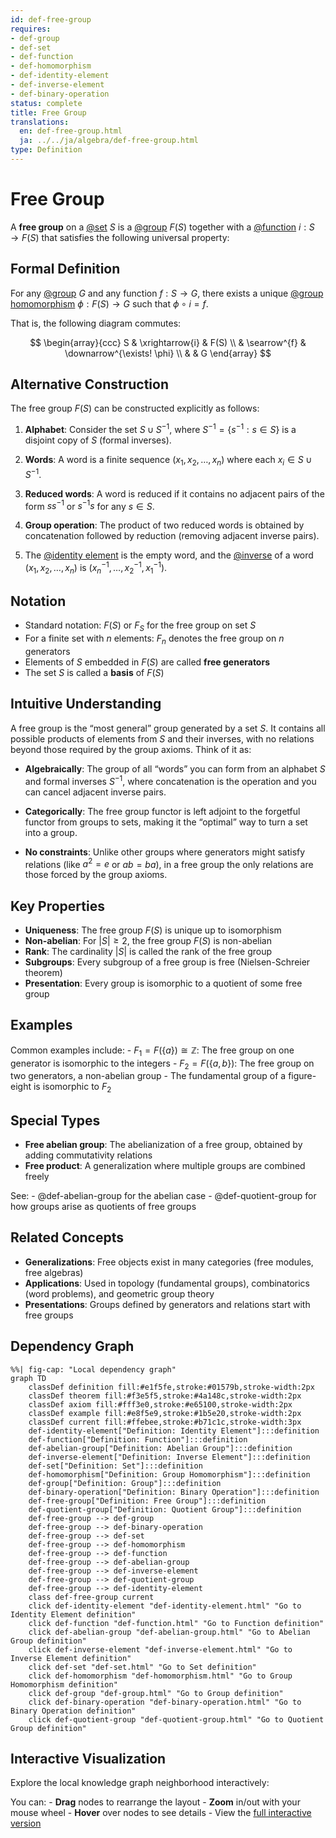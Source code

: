 ```yaml
---
id: def-free-group
requires:
- def-group
- def-set
- def-function
- def-homomorphism
- def-identity-element
- def-inverse-element
- def-binary-operation
status: complete
title: Free Group
translations:
  en: def-free-group.html
  ja: ../../ja/algebra/def-free-group.html
type: Definition
---
```


# Free Group {#def-free-group}

A **free group** on a [@set](../logic-set-theory/def-set.qmd) $S$ is a [@group](def-group.qmd) $F(S)$ together with a [@function](../logic-set-theory/def-function.qmd) $i: S \to F(S)$ that satisfies the following universal property:

## Formal Definition

For any [@group](def-group.qmd) $G$ and any function $f: S \to G$, there exists a unique [@group homomorphism](def-homomorphism.qmd) $\phi: F(S) \to G$ such that $\phi \circ i = f$.

That is, the following diagram commutes:

$$
\begin{array}{ccc}
S & \xrightarrow{i} & F(S) \\
& \searrow^{f} & \downarrow^{\exists! \phi} \\
& & G
\end{array}
$$

## Alternative Construction

The free group $F(S)$ can be constructed explicitly as follows:

1. **Alphabet**: Consider the set $S \cup S^{-1}$, where $S^{-1} = \{s^{-1} : s \in S\}$ is a disjoint copy of $S$ (formal inverses).

2. **Words**: A word is a finite sequence $(x_1, x_2, \ldots, x_n)$ where each $x_i \in S \cup S^{-1}$.

3. **Reduced words**: A word is reduced if it contains no adjacent pairs of the form $ss^{-1}$ or $s^{-1}s$ for any $s \in S$.

4. **Group operation**: The product of two reduced words is obtained by concatenation followed by reduction (removing adjacent inverse pairs).

5. The [@identity element](def-identity-element.qmd) is the empty word, and the [@inverse](def-inverse-element.qmd) of a word $(x_1, x_2, \ldots, x_n)$ is $(x_n^{-1}, \ldots, x_2^{-1}, x_1^{-1})$.

## Notation

- Standard notation: $F(S)$ or $F_S$ for the free group on set $S$
- For a finite set with $n$ elements: $F_n$ denotes the free group on $n$ generators
- Elements of $S$ embedded in $F(S)$ are called **free generators**
- The set $S$ is called a **basis** of $F(S)$

## Intuitive Understanding

A free group is the "most general" group generated by a set $S$. It contains all possible products of elements from $S$ and their inverses, with no relations beyond those required by the group axioms. Think of it as:

- **Algebraically**: The group of all "words" you can form from an alphabet $S$ and formal inverses $S^{-1}$, where concatenation is the operation and you can cancel adjacent inverse pairs.

- **Categorically**: The free group functor is left adjoint to the forgetful functor from groups to sets, making it the "optimal" way to turn a set into a group.

- **No constraints**: Unlike other groups where generators might satisfy relations (like $a^2 = e$ or $ab = ba$), in a free group the only relations are those forced by the group axioms.

## Key Properties

- **Uniqueness**: The free group $F(S)$ is unique up to isomorphism
- **Non-abelian**: For $|S| \geq 2$, the free group $F(S)$ is non-abelian
- **Rank**: The cardinality $|S|$ is called the rank of the free group
- **Subgroups**: Every subgroup of a free group is free (Nielsen-Schreier theorem)
- **Presentation**: Every group is isomorphic to a quotient of some free group

## Examples

Common examples include:
- $F_1 = F(\{a\}) \cong \mathbb{Z}$: The free group on one generator is isomorphic to the integers
- $F_2 = F(\{a, b\})$: The free group on two generators, a non-abelian group
- The fundamental group of a figure-eight is isomorphic to $F_2$

## Special Types

- **Free abelian group**: The abelianization of a free group, obtained by adding commutativity relations
- **Free product**: A generalization where multiple groups are combined freely

See:
- @def-abelian-group for the abelian case
- @def-quotient-group for how groups arise as quotients of free groups

## Related Concepts

- **Generalizations**: Free objects exist in many categories (free modules, free algebras)
- **Applications**: Used in topology (fundamental groups), combinatorics (word problems), and geometric group theory
- **Presentations**: Groups defined by generators and relations start with free groups

## Dependency Graph

```mermaid
%%| fig-cap: "Local dependency graph"
graph TD
    classDef definition fill:#e1f5fe,stroke:#01579b,stroke-width:2px
    classDef theorem fill:#f3e5f5,stroke:#4a148c,stroke-width:2px
    classDef axiom fill:#fff3e0,stroke:#e65100,stroke-width:2px
    classDef example fill:#e8f5e9,stroke:#1b5e20,stroke-width:2px
    classDef current fill:#ffebee,stroke:#b71c1c,stroke-width:3px
    def-identity-element["Definition: Identity Element"]:::definition
    def-function["Definition: Function"]:::definition
    def-abelian-group["Definition: Abelian Group"]:::definition
    def-inverse-element["Definition: Inverse Element"]:::definition
    def-set["Definition: Set"]:::definition
    def-homomorphism["Definition: Group Homomorphism"]:::definition
    def-group["Definition: Group"]:::definition
    def-binary-operation["Definition: Binary Operation"]:::definition
    def-free-group["Definition: Free Group"]:::definition
    def-quotient-group["Definition: Quotient Group"]:::definition
    def-free-group --> def-group
    def-free-group --> def-binary-operation
    def-free-group --> def-set
    def-free-group --> def-homomorphism
    def-free-group --> def-function
    def-free-group --> def-abelian-group
    def-free-group --> def-inverse-element
    def-free-group --> def-quotient-group
    def-free-group --> def-identity-element
    class def-free-group current
    click def-identity-element "def-identity-element.html" "Go to Identity Element definition"
    click def-function "def-function.html" "Go to Function definition"
    click def-abelian-group "def-abelian-group.html" "Go to Abelian Group definition"
    click def-inverse-element "def-inverse-element.html" "Go to Inverse Element definition"
    click def-set "def-set.html" "Go to Set definition"
    click def-homomorphism "def-homomorphism.html" "Go to Group Homomorphism definition"
    click def-group "def-group.html" "Go to Group definition"
    click def-binary-operation "def-binary-operation.html" "Go to Binary Operation definition"
    click def-quotient-group "def-quotient-group.html" "Go to Quotient Group definition"
```

## Interactive Visualization

Explore the local knowledge graph neighborhood interactively:

::: {.graph-viz data-id="def-free-group" data-width="700" data-height="500"}
:::

You can:
- **Drag** nodes to rearrange the layout
- **Zoom** in/out with your mouse wheel
- **Hover** over nodes to see details
- View the [full interactive version](../../output/interactive/en/def-free-group.html){target="_blank"}
